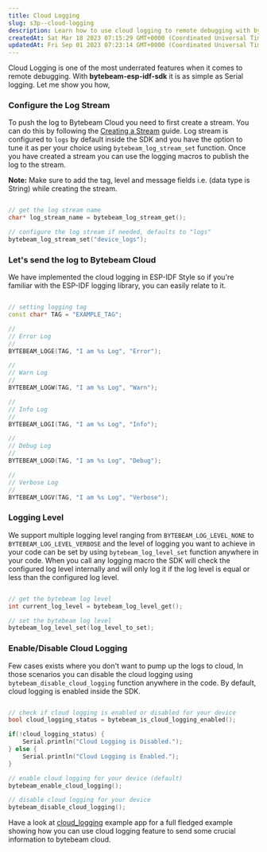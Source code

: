 ---
title: Cloud Logging
slug: s3p--cloud-logging
description: Learn how to use cloud logging to remote debugging with bytebeam-esp-idf-sdk
createdAt: Sat Mar 18 2023 07:15:29 GMT+0000 (Coordinated Universal Time)
updatedAt: Fri Sep 01 2023 07:23:14 GMT+0000 (Coordinated Universal Time)
---

Cloud Logging is one of the most underrated features when it comes to remote debugging. With **bytebeam-esp-idf-sdk** it is as simple as Serial logging. Let me show you how,

### Configure the Log Stream

To push the log to Bytebeam Cloud you need to first create a stream. You can do this by following the [Creating a Stream](https://bytebeamio.mintlify.app/platform-guide/streams-tables/creating-a-stream) guide. Log stream is configured to `logs` by default inside the SDK and you have the option to tune it as per your choice using `bytebeam_log_stream_set` function. Once you have created a stream you can use the logging macros to publish the log to the stream.

**Note:** Make sure to add the tag, level and message fields i.e. (data type is String) while creating the stream.

```cpp

// get the log stream name
char* log_stream_name = bytebeam_log_stream_get();

// configure the log stream if needed, defaults to "logs"
bytebeam_log_stream_set("device_logs");

```

### Let's send the log to Bytebeam Cloud

We have implemented the cloud logging in ESP-IDF Style so if you're familiar with the ESP-IDF logging library, you can easily relate to it.

```cpp

// setting logging tag
const char* TAG = "EXAMPLE_TAG";

//
// Error Log
//
BYTEBEAM_LOGE(TAG, "I am %s Log", "Error");

//
// Warn Log
//
BYTEBEAM_LOGW(TAG, "I am %s Log", "Warn");

//
// Info Log
//
BYTEBEAM_LOGI(TAG, "I am %s Log", "Info");

//
// Debug Log
//
BYTEBEAM_LOGD(TAG, "I am %s Log", "Debug");

//
// Verbose Log
//
BYTEBEAM_LOGV(TAG, "I am %s Log", "Verbose");

```

### Logging Level

We support multiple logging level ranging from `BYTEBEAM_LOG_LEVEL_NONE` to `BYTEBEAM_LOG_LEVEL_VERBOSE` and the level of logging you want to achieve in your code can be set by using `bytebeam_log_level_set` function anywhere in your code. When you call any logging macro the SDK will check the configured log level internally and will only log it if the log level is equal or less than the configured log level.

```cpp

// get the bytebeam log level
int current_log_level = bytebeam_log_level_get();

// set the bytebeam log level
bytebeam_log_level_set(log_level_to_set);

```

### Enable/Disable Cloud Logging

Few cases exists where you don't want to pump up the logs to cloud, In those scenarios you can disable the cloud logging using `bytebeam_disable_cloud_logging` function anywhere in the code. By default, cloud logging is enabled inside the SDK.

```cpp

// check if cloud logging is enabled or disabled for your device
bool cloud_logging_status = bytebeam_is_cloud_logging_enabled();

if(!cloud_logging_status) {
    Serial.println("Cloud Logging is Disabled.");
} else {
    Serial.println("Cloud Logging is Enabled.");
}

// enable cloud logging for your device (default)
bytebeam_enable_cloud_logging();

// disable cloud logging for your device
bytebeam_disable_cloud_logging();

```


﻿Have a look at [cloud\_logging](https://github.com/bytebeamio/esp-bytebeam-sdk/tree/main/examples/cloud_logging) example app for a full fledged example showing how you can use cloud logging feature to send some crucial information to bytebeam cloud.
